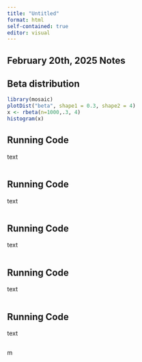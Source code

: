 ```yaml
---
title: "Untitled"
format: html
self-contained: true
editor: visual
---
```


## February 20th, 2025 Notes

## Beta distribution

```r
library(mosaic)
plotDist("beta", shape1 = 0.3, shape2 = 4)
x <- rbeta(n=1000,.3, 4)
histogram(x)
```

## Running Code

text

```r

```

## Running Code

text

```r

```

## Running Code

text

```r

```

## Running Code

text

```r

```

## Running Code

text

```r

```

m
